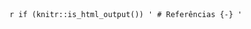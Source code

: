 `r if (knitr::is_html_output()) '
# Referências {-}
'`
\renewcommand{\bibname}{Referências}
\addcontentsline{toc}{chapter}{Referências}
